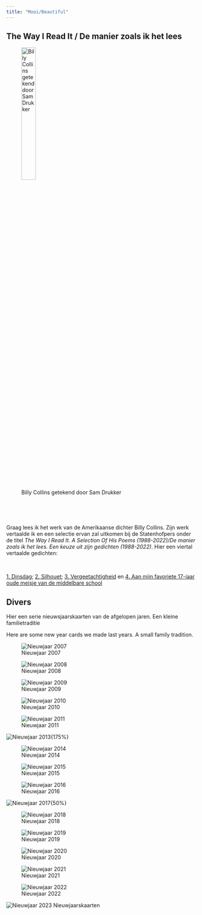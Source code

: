 ```yaml
---
title: "Mooi/Beautiful"
---
```


## The Way I Read It / De manier zoals ik het lees

![Billy Collins getekend door Sam Drukker](img/Screenshot8.jpg){width="30%"} 

<br>

<br>

Graag lees ik het werk van de Amerikaanse dichter Billy Collins. Zijn werk vertaalde ik en een selectie ervan zal uitkomen bij de Statenhofpers onder de titel *The Way I Read It. A Selection Of His Poems (1988-2022)/De manier zoals ik het lees. Een keuze uit zijn gedichten (1988-2022)*. Hier een viertal vertaalde gedichten:

<br>

[1. Dinsdag](documents/Dinsdag.pdf); [2. Silhouet](documents/Silhouet.pdf); [3. Vergeetachtigheid](documents/Vergeetachtigheid.pdf) en [4. Aan mijn favoriete 17-jaar oude meisje van de middelbare school](documents/Aan_mijn_favoriete_17.pdf)

## Divers

Hier een serie nieuwsjaarskaarten van de afgelopen jaren. Een kleine familietraditie

Here are some new year cards we made last years. A small family tradition.


::: {layout-ncol="2"}
![Nieuwjaar 2007](documents/Kaarten/2007_NJ.png)

![Nieuwjaar 2008](documents/Kaarten/2008_NJ.png)

![Nieuwjaar 2009](documents/Kaarten/2009_NJ.png)

![Nieuwjaar 2010](documents/Kaarten/2010_NJ.png)

![Nieuwjaar 2011](documents/Kaarten/2011_NJ.png)

![Nieuwjaar 2013](documents/Kaarten/2013_NJ.jpg){175%}

![Nieuwjaar 2014](documents/Kaarten/2014_NJ.png)

![Nieuwjaar 2015](documents/Kaarten/2015_NJ.png)

![Nieuwjaar 2016](documents/Kaarten/2016_NJ.jpg)

![Nieuwjaar 2017](documents/Kaarten/2017_NJ.png){50%}

![Nieuwjaar 2018](documents/Kaarten/2018_NJ.png)

![Nieuwjaar 2019](documents/Kaarten/2019_NJ.png)

![Nieuwjaar 2020](documents/Kaarten/2020_NJ.png)

![Nieuwjaar 2021](documents/Kaarten/2021_NJ.png)

![Nieuwjaar 2022](documents/Kaarten/2022_NJ.png)

![Nieuwjaar 2023](documents/Kaarten/2023_NJ.png) Nieuwjaarskaarten
:::

